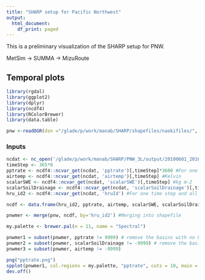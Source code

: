 ```yaml
---
title: "SHARP setup for Pacific Northwest"
output:
  html_document:
    df_print: paged
---
```


This is a preliminary visualization of the SHARP setup for PNW.

MetSim -> SUMMA -> MizuRoute

## Temporal plots

```r
library(rgdal)
library(ggplot2)
library(dplyr)
library(ncdf4)
library(RColorBrewer)
library(data.table)
```

```r
pnw <-readOGR(dsn ="/glade/p/work/manab/SHARP/shapefiles/naokifiles/", layer = 'Region_17_merged_hru')
```

### Inputs

```r
ncdat <- nc_open('/glade/p/work/manab/SHARP/PNW_3L/output/20100601_20161231_fulldomain_NOV6_concat/ncfinal.nc')
timeStep <- 365*8
pptrate <- ncdf4::ncvar_get(ncdat, 'pptrate')[,timeStep]*3600 #For one time step and all HRUs. mm/hr
airtemp <- ncdf4::ncvar_get(ncdat, 'airtemp')[,timeStep] #Kelvin
scalarSWE <- ncdf4::ncvar_get(ncdat, 'scalarSWE')[,timeStep] #kg m-2
scalarSoilDrainage <- ncdf4::ncvar_get(ncdat, 'scalarSoilDrainage')[,timeStep] #m s-1
hru_id2 <- ncdf4::ncvar_get(ncdat, 'hruId') #For one time step and all HRUs

ncdf <- data.frame(hru_id2, pptrate, airtemp, scalarSWE, scalarSoilDrainage)

pnwmer <- merge(pnw, ncdf, by='hru_id2') #Merging into shapefile
```

```r
my.palette <- brewer.pal(n = 11, name = "Spectral")

pnwmer1 = subset(pnwmer, pptrate != 9999) # remove the basins with no PPT values
pnwmer2 = subset(pnwmer, scalarSoilDrainage != -9999) # remove the basins with no SoilDrainage values
pnwmer3 = subset(pnwmer, airtemp != -9999)

```
```r
png("pptrate.png")
spplot(pnwmer1, col.regions = my.palette, "pptrate", cuts = 10, main = "pptrate")
dev.off()
```



